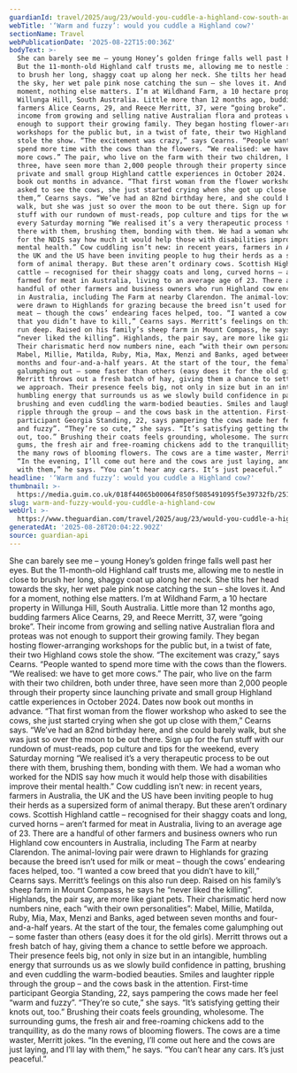 ```yaml
---
guardianId: travel/2025/aug/23/would-you-cuddle-a-highland-cow-south-australia
webTitle: '‘Warm and fuzzy’: would you cuddle a Highland cow?'
sectionName: Travel
webPublicationDate: '2025-08-22T15:00:36Z'
bodyText: >-
  She can barely see me – young Honey’s golden fringe falls well past her eyes.
  But the 11-month-old Highland calf trusts me, allowing me to nestle in close
  to brush her long, shaggy coat up along her neck. She tilts her head towards
  the sky, her wet pale pink nose catching the sun – she loves it. And for a
  moment, nothing else matters. I’m at Wildhand Farm, a 10 hectare property in
  Willunga Hill, South Australia. Little more than 12 months ago, budding
  farmers Alice Cearns, 29, and Reece Merritt, 37, were “going broke”. Their
  income from growing and selling native Australian flora and proteas was not
  enough to support their growing family. They began hosting flower-arranging
  workshops for the public but, in a twist of fate, their two Highland cows
  stole the show. “The excitement was crazy,” says Cearns. “People wanted to
  spend more time with the cows than the flowers. “We realised: we have to get
  more cows.” The pair, who live on the farm with their two children, both under
  three, have seen more than 2,000 people through their property since launching
  private and small group Highland cattle experiences in October 2024. Dates now
  book out months in advance. “That first woman from the flower workshop who
  asked to see the cows, she just started crying when she got up close with
  them,” Cearns says. “We’ve had an 82nd birthday here, and she could barely
  walk, but she was just so over the moon to be out there. Sign up for the fun
  stuff with our rundown of must-reads, pop culture and tips for the weekend,
  every Saturday morning “We realised it’s a very therapeutic process to be out
  there with them, brushing them, bonding with them. We had a woman who worked
  for the NDIS say how much it would help those with disabilities improve their
  mental health.” Cow cuddling isn’t new: in recent years, farmers in Australia,
  the UK and the US have been inviting people to hug their herds as a supersized
  form of animal therapy. But these aren’t ordinary cows. Scottish Highland
  cattle – recognised for their shaggy coats and long, curved horns – aren’t
  farmed for meat in Australia, living to an average age of 23. There are a
  handful of other farmers and business owners who run Highland cow encounters
  in Australia, including The Farm at nearby Clarendon. The animal-loving pair
  were drawn to Highlands for grazing because the breed isn’t used for milk or
  meat – though the cows’ endearing faces helped, too. “I wanted a cow breed
  that you didn’t have to kill,” Cearns says. Merritt’s feelings on this also
  run deep. Raised on his family’s sheep farm in Mount Compass, he says he
  “never liked the killing”. Highlands, the pair say, are more like giant pets.
  Their charismatic herd now numbers nine, each “with their own personalities”:
  Mabel, Millie, Matilda, Ruby, Mia, Max, Menzi and Banks, aged between seven
  months and four-and-a-half years. At the start of the tour, the females come
  galumphing out – some faster than others (easy does it for the old girls).
  Merritt throws out a fresh batch of hay, giving them a chance to settle before
  we approach. Their presence feels big, not only in size but in an intangible,
  humbling energy that surrounds us as we slowly build confidence in patting,
  brushing and even cuddling the warm-bodied beauties. Smiles and laughter
  ripple through the group – and the cows bask in the attention. First-time
  participant Georgia Standing, 22, says pampering the cows made her feel “warm
  and fuzzy”. “They’re so cute,” she says. “It’s satisfying getting their knots
  out, too.” Brushing their coats feels grounding, wholesome. The surrounding
  gums, the fresh air and free-roaming chickens add to the tranquillity, as do
  the many rows of blooming flowers. The cows are a time waster, Merritt jokes.
  “In the evening, I’ll come out here and the cows are just laying, and I’ll lay
  with them,” he says. “You can’t hear any cars. It’s just peaceful.”
headline: '‘Warm and fuzzy’: would you cuddle a Highland cow?'
thumbnail: >-
  https://media.guim.co.uk/018f44065b00064f850f5085491095f5e39732fb/251_0_4560_3648/500.jpg
slug: warm-and-fuzzy-would-you-cuddle-a-highland-cow
webUrl: >-
  https://www.theguardian.com/travel/2025/aug/23/would-you-cuddle-a-highland-cow-south-australia
generatedAt: '2025-08-28T20:04:22.902Z'
source: guardian-api
---
```

She can barely see me – young Honey’s golden fringe falls well past her eyes. But the 11-month-old Highland calf trusts me, allowing me to nestle in close to brush her long, shaggy coat up along her neck. She tilts her head towards the sky, her wet pale pink nose catching the sun – she loves it. And for a moment, nothing else matters. I’m at Wildhand Farm, a 10 hectare property in Willunga Hill, South Australia. Little more than 12 months ago, budding farmers Alice Cearns, 29, and Reece Merritt, 37, were “going broke”. Their income from growing and selling native Australian flora and proteas was not enough to support their growing family. They began hosting flower-arranging workshops for the public but, in a twist of fate, their two Highland cows stole the show. “The excitement was crazy,” says Cearns. “People wanted to spend more time with the cows than the flowers. “We realised: we have to get more cows.” The pair, who live on the farm with their two children, both under three, have seen more than 2,000 people through their property since launching private and small group Highland cattle experiences in October 2024. Dates now book out months in advance. “That first woman from the flower workshop who asked to see the cows, she just started crying when she got up close with them,” Cearns says. “We’ve had an 82nd birthday here, and she could barely walk, but she was just so over the moon to be out there. Sign up for the fun stuff with our rundown of must-reads, pop culture and tips for the weekend, every Saturday morning “We realised it’s a very therapeutic process to be out there with them, brushing them, bonding with them. We had a woman who worked for the NDIS say how much it would help those with disabilities improve their mental health.” Cow cuddling isn’t new: in recent years, farmers in Australia, the UK and the US have been inviting people to hug their herds as a supersized form of animal therapy. But these aren’t ordinary cows. Scottish Highland cattle – recognised for their shaggy coats and long, curved horns – aren’t farmed for meat in Australia, living to an average age of 23. There are a handful of other farmers and business owners who run Highland cow encounters in Australia, including The Farm at nearby Clarendon. The animal-loving pair were drawn to Highlands for grazing because the breed isn’t used for milk or meat – though the cows’ endearing faces helped, too. “I wanted a cow breed that you didn’t have to kill,” Cearns says. Merritt’s feelings on this also run deep. Raised on his family’s sheep farm in Mount Compass, he says he “never liked the killing”. Highlands, the pair say, are more like giant pets. Their charismatic herd now numbers nine, each “with their own personalities”: Mabel, Millie, Matilda, Ruby, Mia, Max, Menzi and Banks, aged between seven months and four-and-a-half years. At the start of the tour, the females come galumphing out – some faster than others (easy does it for the old girls). Merritt throws out a fresh batch of hay, giving them a chance to settle before we approach. Their presence feels big, not only in size but in an intangible, humbling energy that surrounds us as we slowly build confidence in patting, brushing and even cuddling the warm-bodied beauties. Smiles and laughter ripple through the group – and the cows bask in the attention. First-time participant Georgia Standing, 22, says pampering the cows made her feel “warm and fuzzy”. “They’re so cute,” she says. “It’s satisfying getting their knots out, too.” Brushing their coats feels grounding, wholesome. The surrounding gums, the fresh air and free-roaming chickens add to the tranquillity, as do the many rows of blooming flowers. The cows are a time waster, Merritt jokes. “In the evening, I’ll come out here and the cows are just laying, and I’ll lay with them,” he says. “You can’t hear any cars. It’s just peaceful.”
